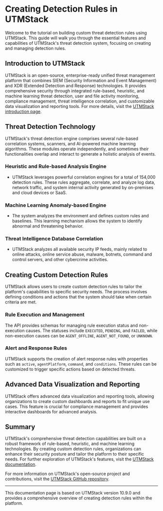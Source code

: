 # Creating Detection Rules in UTMStack

Welcome to the tutorial on building custom threat detection rules using UTMStack. This guide will walk you through the essential features and capabilities of UTMStack's threat detection system, focusing on creating and managing detection rules.

## Introduction to UTMStack

UTMStack is an open-source, enterprise-ready unified threat management platform that combines SIEM (Security Information and Event Management) and XDR (Extended Detection and Response) technologies. It provides comprehensive security through integrated rule-based, heuristic, and machine learning threat detection, user and file activity monitoring, compliance management, threat intelligence correlation, and customizable data visualization and reporting tools. For more details, visit the [UTMStack introduction page](https://documentation.utmstack.com/v10/Getting%20started/introduction).

## Threat Detection Technology

UTMStack's threat detection engine comprises several rule-based correlation systems, scanners, and AI-powered machine learning algorithms. These modules operate independently, and sometimes their functionalities overlap and interact to generate a holistic analysis of events.

### Heuristic and Rule-based Analysis Engine

- UTMStack leverages powerful correlation engines for a total of 154,000 detection rules. These rules aggregate, correlate, and analyze log data, network traffic, and system internal activity generated by on-premises and cloud devices or SaaS.

### Machine Learning Anomaly-based Engine

- The system analyzes the environment and defines custom rules and baselines. This learning mechanism allows the system to identify abnormal and threatening behavior.

### Threat Intelligence Database Correlation

- UTMStack analyzes all available security IP feeds, mainly related to online attacks, online service abuse, malware, botnets, command and control servers, and other cybercrime activities.

## Creating Custom Detection Rules

UTMStack allows users to create custom detection rules to tailor the platform's capabilities to specific security needs. The process involves defining conditions and actions that the system should take when certain criteria are met.

### Rule Execution and Management

The API provides schemas for managing rule execution status and non-execution causes. The statuses include `EXECUTED`, `PENDING`, and `FAILED`, while non-execution causes can be `AGENT_OFFLINE`, `AGENT_NOT_FOUND`, or `UNKNOWN`.

### Alert and Response Rules

UTMStack supports the creation of alert response rules with properties such as `active`, `agentPlatform`, `command`, and `conditions`. These rules can be customized to trigger specific actions based on detected threats.

## Advanced Data Visualization and Reporting

UTMStack offers advanced data visualization and reporting tools, allowing organizations to create custom dashboards and reports to fit unique use cases. This feature is crucial for compliance management and provides interactive dashboards for advanced analysis.

## Summary

UTMStack's comprehensive threat detection capabilities are built on a robust framework of rule-based, heuristic, and machine learning technologies. By creating custom detection rules, organizations can enhance their security posture and tailor the platform to their specific needs. For further exploration of UTMStack's features, visit the [UTMStack documentation](https://documentation.utmstack.com/v10/dashboards/dashboard).

For more information on UTMStack's open-source project and contributions, visit the [UTMStack GitHub repository](https://github.com/utmstack/UTMStack).

---

This documentation page is based on UTMStack version 10.9.0 and provides a comprehensive overview of creating detection rules within the platform.
